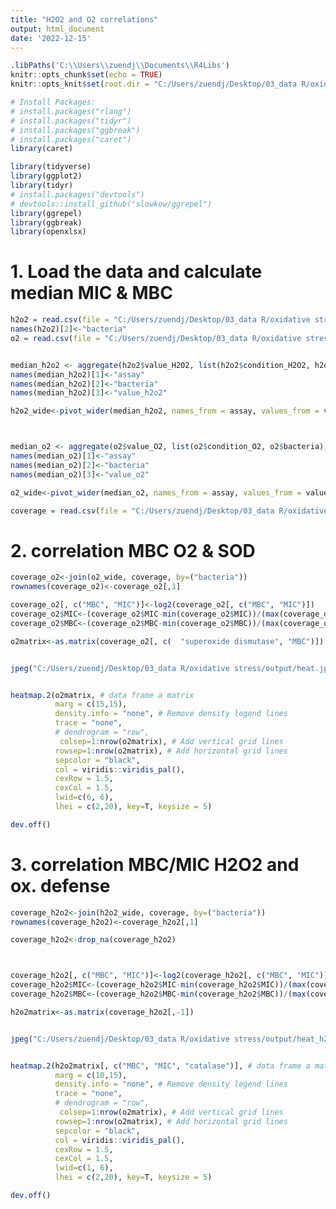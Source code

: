 ```yaml
---
title: "H2O2 and O2 correlations"
output: html_document
date: '2022-12-15'
---
```



```r
.libPaths('C:\\Users\\zuendj\\Documents\\R4Libs')
knitr::opts_chunk$set(echo = TRUE)
knitr::opts_knit$set(root.dir = "C:/Users/zuendj/Desktop/03_data R/oxidative stress", cho = TRUE, warning = FALSE, message = FALSE)

# Install Packages:
# install.packages("rlang")
# install.packages("tidyr")
# install.packages("ggbreak")
# install.packages("caret")
library(caret)

library(tidyverse)
library(ggplot2)
library(tidyr)
# install.packages("devtools")
# devtools::install_github("slowkow/ggrepel")
library(ggrepel)
library(ggbreak)
library(openxlsx)
```

# 1. Load the data and calculate median MIC & MBC
```r
h2o2 = read.csv(file = "C:/Users/zuendj/Desktop/03_data R/oxidative stress/MIC_MBC_H2O2.csv", sep=",", header=T, check.names =F)
names(h2o2)[2]<-"bacteria"
o2 = read.csv(file = "C:/Users/zuendj/Desktop/03_data R/oxidative stress/MIC_MBC_O2.csv", sep=",", header=T, check.names =F)


median_h2o2 <- aggregate(h2o2$value_H2O2, list(h2o2$condition_H2O2, h2o2$bacteria), FUN=median)
names(median_h2o2)[1]<-"assay"
names(median_h2o2)[2]<-"bacteria"
names(median_h2o2)[3]<-"value_h2o2"

h2o2_wide<-pivot_wider(median_h2o2, names_from = assay, values_from = value_h2o2, values_fill = NA)



median_o2 <- aggregate(o2$value_O2, list(o2$condition_O2, o2$bacteria), FUN=median)
names(median_o2)[1]<-"assay"
names(median_o2)[2]<-"bacteria"
names(median_o2)[3]<-"value_o2"

o2_wide<-pivot_wider(median_o2, names_from = assay, values_from = value_o2, values_fill = NA)
```

```r
coverage = read.csv(file = "C:/Users/zuendj/Desktop/03_data R/oxidative stress/input/final_coverage.csv", sep=";", header=T, check.names =F)
```


# 2. correlation MBC O2 & SOD
```r
coverage_o2<-join(o2_wide, coverage, by=("bacteria"))
rownames(coverage_o2)<-coverage_o2[,1]

coverage_o2[, c("MBC", "MIC")]<-log2(coverage_o2[, c("MBC", "MIC")])
coverage_o2$MIC<-(coverage_o2$MIC-min(coverage_o2$MIC))/(max(coverage_o2$MIC)-min(coverage_o2$MIC))
coverage_o2$MBC<-(coverage_o2$MBC-min(coverage_o2$MBC))/(max(coverage_o2$MBC)-min(coverage_o2$MBC))

```

```r
o2matrix<-as.matrix(coverage_o2[, c(  "superoxide dismutase", "MBC")])


jpeg("C:/Users/zuendj/Desktop/03_data R/oxidative stress/output/heat.jpeg", width=500, height=1000)


heatmap.2(o2matrix, # data frame a matrix
          marg = c(15,15),
          density.info = "none", # Remove density legend lines
          trace = "none",
          # dendrogram = "row", 
           colsep=1:nrow(o2matrix), # Add vertical grid lines
          rowsep=1:nrow(o2matrix), # Add horizontal grid lines
          sepcolor = "black",
          col = viridis::viridis_pal(),
          cexRow = 1.5,
          cexCol = 1.5,
          lwid=c(6, 6),
          lhei = c(2,20), key=T, keysize = 5)

dev.off()


```

# 3. correlation MBC/MIC H2O2 and ox. defense


```r
coverage_h2o2<-join(h2o2_wide, coverage, by=("bacteria"))
rownames(coverage_h2o2)<-coverage_h2o2[,1]

coverage_h2o2<-drop_na(coverage_h2o2)



coverage_h2o2[, c("MBC", "MIC")]<-log2(coverage_h2o2[, c("MBC", "MIC")])
coverage_h2o2$MIC<-(coverage_h2o2$MIC-min(coverage_h2o2$MIC))/(max(coverage_h2o2$MIC)-min(coverage_h2o2$MIC))
coverage_h2o2$MBC<-(coverage_h2o2$MBC-min(coverage_h2o2$MBC))/(max(coverage_h2o2$MBC)-min(coverage_h2o2$MBC))

```

```r
h2o2matrix<-as.matrix(coverage_h2o2[,-1])


jpeg("C:/Users/zuendj/Desktop/03_data R/oxidative stress/output/heat_h2o2.jpeg", width=1000, height=1000)


heatmap.2(h2o2matrix[, c("MBC", "MIC", "catalase")], # data frame a matrix
          marg = c(10,15),
          density.info = "none", # Remove density legend lines
          trace = "none",
          # dendrogram = "row", 
           colsep=1:nrow(o2matrix), # Add vertical grid lines
          rowsep=1:nrow(o2matrix), # Add horizontal grid lines
          sepcolor = "black",
          col = viridis::viridis_pal(),
          cexRow = 1.5,
          cexCol = 1.5,
          lwid=c(1, 6),
          lhei = c(2,20), key=T, keysize = 5)

dev.off()


```






